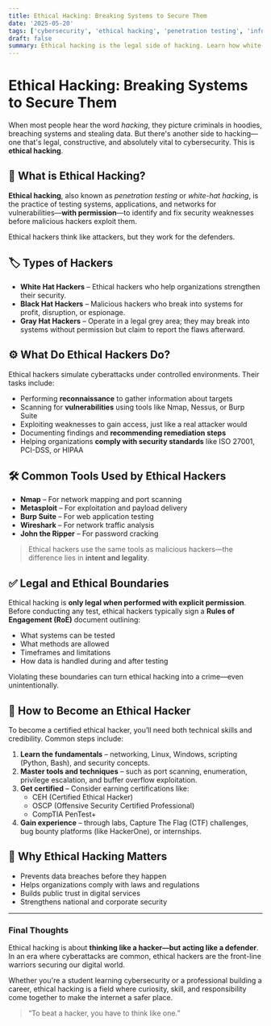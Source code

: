 ```yaml
---
title: Ethical Hacking: Breaking Systems to Secure Them
date: '2025-05-20'
tags: ['cybersecurity', 'ethical hacking', 'penetration testing', 'infosec']
draft: false
summary: Ethical hacking is the legal side of hacking. Learn how white-hat hackers use their skills to protect systems rather than exploit them.
---
```


# Ethical Hacking: Breaking Systems to Secure Them

When most people hear the word *hacking*, they picture criminals in hoodies, breaching systems and stealing data. But there's another side to hacking—one that's legal, constructive, and absolutely vital to cybersecurity. This is **ethical hacking**.

## 🧠 What is Ethical Hacking?

**Ethical hacking**, also known as *penetration testing* or *white-hat hacking*, is the practice of testing systems, applications, and networks for vulnerabilities—**with permission**—to identify and fix security weaknesses before malicious hackers exploit them.

Ethical hackers think like attackers, but they work for the defenders.

## 🏷️ Types of Hackers

- **White Hat Hackers** – Ethical hackers who help organizations strengthen their security.
- **Black Hat Hackers** – Malicious hackers who break into systems for profit, disruption, or espionage.
- **Gray Hat Hackers** – Operate in a legal grey area; they may break into systems without permission but claim to report the flaws afterward.

## ⚙️ What Do Ethical Hackers Do?

Ethical hackers simulate cyberattacks under controlled environments. Their tasks include:

- Performing **reconnaissance** to gather information about targets
- Scanning for **vulnerabilities** using tools like Nmap, Nessus, or Burp Suite
- Exploiting weaknesses to gain access, just like a real attacker would
- Documenting findings and **recommending remediation steps**
- Helping organizations **comply with security standards** like ISO 27001, PCI-DSS, or HIPAA

## 🛠️ Common Tools Used by Ethical Hackers

- **Nmap** – For network mapping and port scanning
- **Metasploit** – For exploitation and payload delivery
- **Burp Suite** – For web application testing
- **Wireshark** – For network traffic analysis
- **John the Ripper** – For password cracking

> Ethical hackers use the same tools as malicious hackers—the difference lies in **intent and legality**.

## ✅ Legal and Ethical Boundaries

Ethical hacking is **only legal when performed with explicit permission**. Before conducting any test, ethical hackers typically sign a **Rules of Engagement (RoE)** document outlining:

- What systems can be tested
- What methods are allowed
- Timeframes and limitations
- How data is handled during and after testing

Violating these boundaries can turn ethical hacking into a crime—even unintentionally.

## 🧭 How to Become an Ethical Hacker

To become a certified ethical hacker, you’ll need both technical skills and credibility. Common steps include:

1. **Learn the fundamentals** – networking, Linux, Windows, scripting (Python, Bash), and security concepts.
2. **Master tools and techniques** – such as port scanning, enumeration, privilege escalation, and buffer overflow exploitation.
3. **Get certified** – Consider earning certifications like:
   - CEH (Certified Ethical Hacker)
   - OSCP (Offensive Security Certified Professional)
   - CompTIA PenTest+
4. **Gain experience** – through labs, Capture The Flag (CTF) challenges, bug bounty platforms (like HackerOne), or internships.

## 🔐 Why Ethical Hacking Matters

- Prevents data breaches before they happen
- Helps organizations comply with laws and regulations
- Builds public trust in digital services
- Strengthens national and corporate security

---

### Final Thoughts

Ethical hacking is about **thinking like a hacker—but acting like a defender**. In an era where cyberattacks are common, ethical hackers are the front-line warriors securing our digital world.

Whether you're a student learning cybersecurity or a professional building a career, ethical hacking is a field where curiosity, skill, and responsibility come together to make the internet a safer place.

> “To beat a hacker, you have to think like one.”

